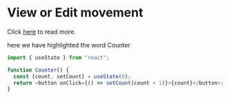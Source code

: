 # View or Edit movement


Click [here](/some-random-path-not-existing) to read more.

here we have highlighted the word Counter

```js showLineNumbers /Counter/
import { useState } from "react";

function Counter() {
  const [count, setCount] = useState(0);
  return <button onClick={() => setCount(count + 1)}>{count}</button>;
}
```
 

